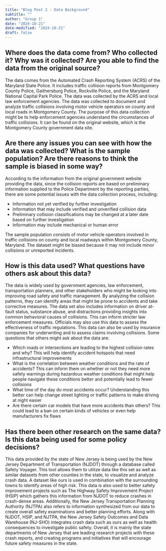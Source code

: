 ```yaml
---
title: "Blog Post 2 - Data Background"
subtitle: ""
author: "Group 1"
date: "2024-10-21"
date-modified: "2024-10-21"
draft: false
---
```


## Where does the data come from? Who collected it? Why was it collected? Are you able to find the data from the original source?

The data comes from the Automated Crash Reporting System (ACRS) of the Maryland State Police. It includes traffic collision reports from Montgomery County Police, Gaithersburg Police, Rockville Police, and the Maryland National Capital Park Police. The data was collected by the ACRS and local law enforcement agencies. The data was collected to document and analyze traffic collisions involving motor vehicle operators on county and local roads in Montgomery County. The purpose of this data collection might be to help enforcement agencies understand the circumstances of traffic collisions. It can be found on the original website, which is the Montgomery County government data site. 

## Are there any issues you can see with how the data was collected? What is the sample population? Are there reasons to think the sample is biased in some way?

According to the information from the original government website providing the data, since the collision reports are based on preliminary information supplied to the Police Department by the reporting parties, there are some potential issues with the data collection process, including:

- Information not yet verified by further investigation
- Information that may include verified and unverified collision data 
- Preliminary collision classifications may be changed at a later date based on further investigation 
- Information may include mechanical or human error

The sample population consists of motor vehicle operators involved in traffic collisions on county and local roadways within Montgomery County, Maryland. The dataset might be biased because it may not include minor collisions or unreported incidents.

## How is this data used? What questions have others ask about this data?

The data is widely used by government agencies, law enforcement, transportation planners, and other stakeholders who might be looking into improving road safety and traffic management. By analyzing the collision patterns, they can identify areas that might be prone to accidents and take corrective measures. The data set also includes information on driver at-fault status, substance abuse, and distractions providing insights into common behavioral causes of collisions. This can inform stricter law enforcement measures. Officials may also use this data to assess the effectiveness of traffic regulations. This data can also be used by insurance companies for underwriting and to assess claims involving collisions. Some questions that others might ask about the data are:

- Which roads or intersections are leading to the highest collision rates and why? This will help identify accident hotspots that need infrastructural improvements
- What is the correlation between weather conditions and the rate of accidents? This can inform them on whether or not they need more safety warnings during hazardous weather conditions that might help people navigate these conditions better and potentially lead to fewer collisions
- What time of the day do most accidents occur? Understanding this better can help change street lighting or traffic patterns to make driving at night easier
- Are there certain car models that have more accidents than others? This could lead to a ban on certain kinds of vehicles or even help manufacturers fix flaws 

## Has there been other research on the same data? Is this data being used for some policy decisions? 

This data provided by the state of New Jersey is being used by the New Jersey Department of Transportation (NJDOT) through a database called Safety Voyager. This tool allows them to utilize data like this set as well as similar datasets from other counties in the state, to visualize and analyze crash data. A dataset like ours is used in combination with the surrounding towns to identify areas of high risk. This data is also used to better safety improvement projects such as The Highway Safety Improvement Project (HSIP) which gathers this information from NJDOT to reduce crashes in crash-dense areas.  Additionally, the New Jersey Transportation Planning Authority (NJTPA) also refers to information synthesized from our data to create overall safety examinations and better planning efforts. Along with NJDOT, HSIP, and NJTPA, the New Jersey Safety Outcomes and Data Warehouse (NJ-SHO) integrates crash data such as ours as well as health consequences to investigate public safety. Overall, it is mainly the state departments of New Jersey that are leading research projects with these crash reports, and creating programs and initiatives that will encourage future safety measures in the state.



